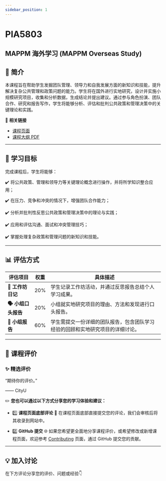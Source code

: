 ```yaml
---
sidebar_position: 1
---
```


# PIA5803
## MAPPM 海外学习 (MAPPM Overseas Study)

## **📘 简介**
本课程旨在帮助学生发掘团队管理、领导力和自我发展方面的新知识和技能，提升解决复杂公共管理和政策问题的能力。学生将在国外进行实地研究，设计并实施小规模研究项目，收集和分析数据，生成结论并提出建议。通过参与角色扮演、团队合作、研究和报告写作，学生将能够分析、评估和批判公共政策和管理决策中的关键理论和实践。

🔗 **相关链接**
- [课程页面](https://www.cityu.edu.hk/catalogue/pg/202425/course/PIA5803.htm)
- [课程大纲 PDF](https://www.cityu.edu.hk/catalogue/pg/202425/course/PIA5803.pdf)

---

## **🎯 学习目标**

完成课程后，学生将能够：

✔️ 将公共政策、管理和领导力等关键理论概念进行操作，并将所学知识整合应用；

✔️ 在压力、竞争和冲突的情况下，增强团队合作能力；

✔️ 分析并批判性反思公共政策和管理决策中的理论与实践；

✔️ 应用和评估沟通、面试和冲突管理技巧；

✔️ 掌握处理复杂政策和管理问题的新知识和技能。

---

## **📊 评估方式**

| **评估项目**              | **权重** | **具体描述**                                                                                       |
|--------------------------|---------|---------------------------------------------------------------------------------------------------|
| **📝 工作坊日记**          | 20%     | 学生记录工作坊活动，并通过反思报告总结个人学习成果。                                              |
| **🗣️ 小组口头报告**       | 20%     | 小组就实地研究项目的理由、方法和发现进行口头报告。                                                 |
| **📄 小组报告**           | 60%     | 学生需提交一份详细的团队报告，包含团队学习经验的回顾和实地研究项目的详细讨论。                      |

---

## **💬 课程评价**

### ✨ **精选评价**
<div className={commentStyles.commentBox}>
    <p className={commentStyles.commentText}>
        “期待你的评价。”
    </p>
    <p className={commentStyles.commentAuthor}>—— CityU</p>
</div>

✏️ **您也可以通过以下方式分享您的学习体验和建议：**

- 1️⃣ **课程页面底部评论**
💬 在课程页面底部直接提交您的评论，我们会审核后将其收录到网站中。

- 2️⃣ **GitHub 提交**
🌐 如果您希望更全面地分享课程评价，或希望修改或新增课程页面，欢迎参考 [Contributing](/contributing) 页面，通过 GitHub 提交您的贡献。

---

## **💡 加入讨论**

在下方评论分享您的评价、问题或经验👇
<Utterances />